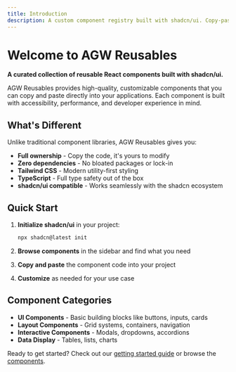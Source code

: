 ```yaml
---
title: Introduction
description: A custom component registry built with shadcn/ui. Copy-paste components for your React applications.
---
```


# Welcome to AGW Reusables

**A curated collection of reusable React components built with shadcn/ui.**

AGW Reusables provides high-quality, customizable components that you can copy and paste directly into your applications. Each component is built with accessibility, performance, and developer experience in mind.

## What's Different

Unlike traditional component libraries, AGW Reusables gives you:

- **Full ownership** - Copy the code, it's yours to modify
- **Zero dependencies** - No bloated packages or lock-in
- **Tailwind CSS** - Modern utility-first styling
- **TypeScript** - Full type safety out of the box
- **shadcn/ui compatible** - Works seamlessly with the shadcn ecosystem

## Quick Start

1. **Initialize shadcn/ui** in your project:
   ```bash
   npx shadcn@latest init
   ```

2. **Browse components** in the sidebar and find what you need

3. **Copy and paste** the component code into your project

4. **Customize** as needed for your use case

## Component Categories

- **UI Components** - Basic building blocks like buttons, inputs, cards
- **Layout Components** - Grid systems, containers, navigation
- **Interactive Components** - Modals, dropdowns, accordions
- **Data Display** - Tables, lists, charts

Ready to get started? Check out our [getting started guide](/docs/getting-started/introduction) or browse the [components](/docs/components).